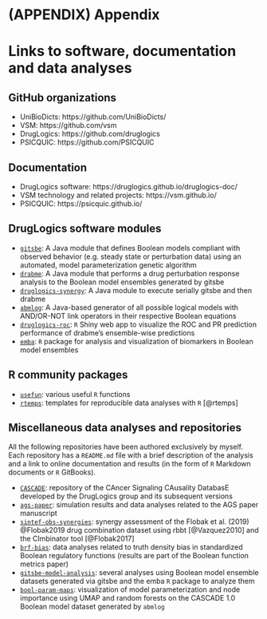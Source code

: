 # (APPENDIX) Appendix {-}

# Links to software, documentation and data analyses {-}

\vspace{-10pt}

## GitHub organizations {-#github-org-links}

- UniBioDicts: https://github.com/UniBioDicts/ 
- VSM: https://github.com/vsm
- DrugLogics: https://github.com/druglogics
- PSICQUIC: https://github.com/PSICQUIC

## Documentation {-#doc-links}

- DrugLogics software: https://druglogics.github.io/druglogics-doc/
- VSM technology and related projects: https://vsm.github.io/
- PSICQUIC: https://psicquic.github.io/

## DrugLogics software modules {-#druglogics-soft-links}

- [`gitsbe`](https://github.com/druglogics/gitsbe): A Java module that defines Boolean models compliant with observed behavior (e.g. steady state or perturbation data) using an automated, model parameterization genetic algorithm
- [`drabme`](https://github.com/druglogics/drabme): A Java module that performs a drug perturbation response analysis to the Boolean model ensembles generated by gitsbe
- [`druglogics-synergy`](https://github.com/druglogics/druglogics-synergy): A Java module to execute serially gitsbe and then drabme
- [`abmlog`](https://github.com/druglogics/abmlog): A Java-based generator of all possible logical models with AND/OR-NOT link operators in their respective Boolean equations
- [`druglogics-roc`](https://github.com/druglogics/druglogics-roc): `R` Shiny web app to visualize the ROC and PR prediction performance of drabme's ensemble-wise predictions
- [`emba`](https://github.com/bblodfon/emba/): `R` package for analysis and visualization of biomarkers in Boolean model ensembles

## R community packages {-}

- [`usefun`](https://github.com/bblodfon/usefun): various useful `R` functions
- [`rtemps`](https://github.com/bblodfon/rtemps): templates for reproducible data analyses with `R` [@rtemps]

## Miscellaneous data analyses and repositories {-#misc-links}

All the following repositories have been authored exclusively by myself.
Each repository has a `README.md` file with a brief description of the analysis and a link to online documentation and results (in the form of `R` Markdown documents or `R` GitBooks).

- [`CASCADE`](https://github.com/druglogics/cascade): repository of the CAncer Signaling CAusality DatabasE developed by the DrugLogics group and its subsequent versions
- [`ags-paper`](https://github.com/druglogics/ags-paper): simulation results and data analyses related to the AGS paper manuscript
- [`sintef-obs-synergies`](https://github.com/druglogics/sintef-obs-synergies): synergy assessment of the Flobak et al. (2019) @Flobak2019 drug combination dataset using rbbt [@Vazquez2010] and the CImbinator tool [@Flobak2017]
- [`brf-bias`](https://github.com/druglogics/brf-bias): data analyses related to truth density bias in standardized Boolean regulatory functions (results are part of the Boolean function metrics paper)
- [`gitsbe-model-analysis`](https://github.com/druglogics/gitsbe-model-analysis): several analyses using Boolean model ensemble datasets generated via gitsbe and the emba `R` package to analyze them
- [`bool-param-maps`](https://github.com/druglogics/bool-param-maps): visualization of model parameterization and node importance using UMAP and random forests on the CASCADE 1.0 Boolean model dataset generated by `abmlog`
